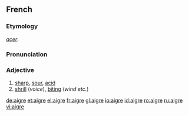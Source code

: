 ==French==
===Etymology===
{{L.|fr}} ''[[acer]]''.

===Pronunciation===
{{IPA|/ɛgʁ/}}

===Adjective===
{{fr-adj-mf}}

# [[sharp]], [[sour]], [[acid]]
# [[shrill]] (''voice''), [[biting]] (''wind etc.'')

[[de:aigre]]
[[et:aigre]]
[[el:aigre]]
[[fr:aigre]]
[[gl:aigre]]
[[io:aigre]]
[[id:aigre]]
[[ro:aigre]]
[[ru:aigre]]
[[vi:aigre]]